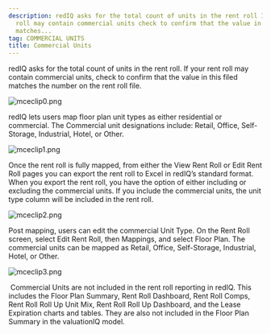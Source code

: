 ```yaml
---
description: redIQ asks for the total count of units in the rent roll If your rent
  roll may contain commercial units check to confirm that the value in this filed
  matches...
tag: COMMERCIAL UNITS
title: Commercial Units
---
```


redIQ asks for the total count of units in the rent roll. If your rent roll may contain commercial units, check to confirm that the value in this filed matches the number on the rent roll file.


<Frame>
  <img src="https://rediq.zendesk.com/hc/article_attachments/360055233351/mceclip0.png" alt="mceclip0.png" />
</Frame>


redIQ lets users map floor plan unit types as either residential or commercial. The Commercial unit designations include: Retail, Office, Self-Storage, Industrial, Hotel, or Other.


<Frame>
  <img src="https://rediq.zendesk.com/hc/article_attachments/360055103892/mceclip1.png" alt="mceclip1.png" />
</Frame>


Once the rent roll is fully mapped, from either the View Rent Roll or Edit Rent Roll pages you can export the rent roll to Excel in redIQ’s standard format. When you export the rent roll, you have the option of either including or excluding the commercial units. If you include the commercial units, the unit type column will be included in the rent roll.


<Frame>
  <img src="https://rediq.zendesk.com/hc/article_attachments/360055233831/mceclip2.png" alt="mceclip2.png" />
</Frame>


Post mapping, users can edit the commercial Unit Type. On the Rent Roll screen, select Edit Rent Roll, then Mappings, and select Floor Plan. The commercial units can be mapped as Retail, Office, Self-Storage, Industrial, Hotel, or Other.


<Frame>
  <img src="https://rediq.zendesk.com/hc/article_attachments/360055104172/mceclip3.png" alt="mceclip3.png" />
</Frame>


 Commercial Units are not included in the rent roll reporting in redIQ. This includes the Floor Plan Summary, Rent Roll Dashboard, Rent Roll Comps, Rent Roll Roll Up Unit Mix, Rent Roll Roll Up Dashboard, and the Lease Expiration charts and tables. They are also not included in the Floor Plan Summary in the valuationIQ model.